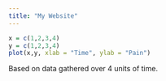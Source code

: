 ```yaml
---
title: "My Website"
---
```

```r
x = c(1,2,3,4)
y = c(1,2,3,4)
plot(x,y, xlab = "Time", ylab = "Pain")
```

Based on data gathered over 4 units of time.
